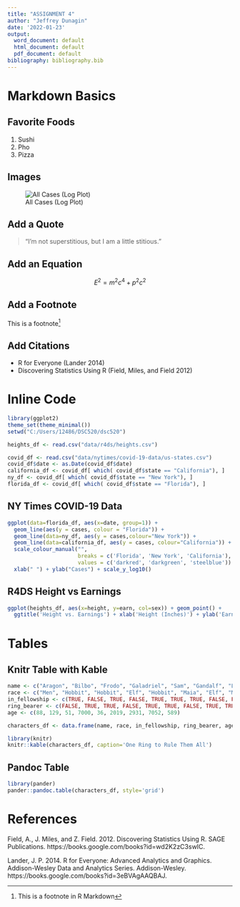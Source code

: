 ---
title: "ASSIGNMENT 4"
author: "Jeffrey Dunagin"
date: '2022-01-23'
output:
  word_document: default
  html_document: default
  pdf_document: default
bibliography: bibliography.bib
---

# Markdown Basics

## Favorite Foods
1. Sushi
2. Pho
3. Pizza

## Images
![All Cases (Log Plot)](../../completed/assignment04/plots/10-all-cases-log.png)

## Add a Quote

>"I'm not superstitious, but I am a little stitious."

## Add an Equation
$$
E^2 = m^2c^4+ p^2c^2
$$

## Add a Footnote

This is a footnote^[This is a footnote in R Markdown]

## Add Citations

*	R for Everyone (Lander 2014)
*	Discovering Statistics Using R (Field, Miles, and Field 2012)


# Inline Code
```{r include = FALSE}
library(ggplot2)
theme_set(theme_minimal())
setwd("C:/Users/12486/DSC520/dsc520")

heights_df <- read.csv("data/r4ds/heights.csv")

covid_df <- read.csv("data/nytimes/covid-19-data/us-states.csv")
covid_df$date <- as.Date(covid_df$date)
california_df <- covid_df[ which( covid_df$state == "California"), ]
ny_df <- covid_df[ which( covid_df$state == "New York"), ]
florida_df <- covid_df[ which( covid_df$state == "Florida"), ]
```

## NY Times COVID-19 Data
```{r echo = FALSE}
ggplot(data=florida_df, aes(x=date, group=1)) +
  geom_line(aes(y = cases, colour = "Florida")) +
  geom_line(data=ny_df, aes(y = cases,colour="New York")) +
  geom_line(data=california_df, aes(y = cases, colour="California")) +
  scale_colour_manual("",
                      breaks = c('Florida', 'New York', 'California'),
                      values = c('darkred', 'darkgreen', 'steelblue')) +
  xlab(" ") + ylab("Cases") + scale_y_log10()
```

## R4DS Height vs Earnings
```{r echo = FALSE}
ggplot(heights_df, aes(x=height, y=earn, col=sex)) + geom_point() + 
  ggtitle('Height vs. Earnings') + xlab('Height (Inches)') + ylab('Earnings (Dollars)')
```

# Tables

## Knitr Table with Kable
```{r echo = FALSE}
name <- c("Aragon", "Bilbo", "Frodo", "Galadriel", "Sam", "Gandalf", "Legolas", "Sauron", "Gollum")
race <- c("Men", "Hobbit", "Hobbit", "Elf", "Hobbit", "Maia", "Elf", "Maia", "Hobbit")
in_fellowship <- c(TRUE, FALSE, TRUE, FALSE, TRUE, TRUE, TRUE, FALSE, FALSE)
ring_bearer <- c(FALSE, TRUE, TRUE, FALSE, TRUE, TRUE, FALSE, TRUE, TRUE)
age <- c(88, 129, 51, 7000, 36, 2019, 2931, 7052, 589)

characters_df <- data.frame(name, race, in_fellowship, ring_bearer, age)

library(knitr)
knitr::kable(characters_df, caption='One Ring to Rule Them All')
```

## Pandoc Table 
```{r echo = FALSE}
library(pander)
pander::pandoc.table(characters_df, style='grid')
```
# References
Field, A., J. Miles, and Z. Field. 2012. Discovering Statistics Using R. SAGE Publications. https://books.google.com/books?id=wd2K2zC3swIC.

Lander, J. P. 2014. R for Everyone: Advanced Analytics and Graphics. Addison-Wesley Data and Analytics Series. Addison-Wesley. https://books.google.com/books?id=3eBVAgAAQBAJ.

